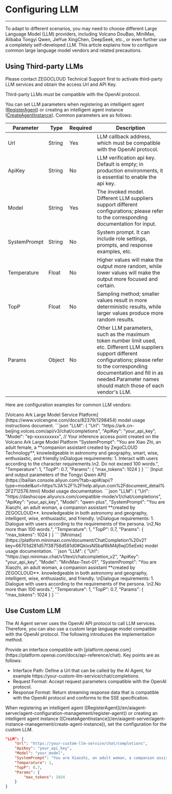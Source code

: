 # Configuring LLM

---

To adapt to different scenarios, you may need to choose different Large Language Model (LLM) providers, including Volcano DouBao, MiniMax, Alibaba Tongyi Qwen, JieYue XingChen, DeepSeek, etc., or even further use a completely self-developed LLM. This article explains how to configure common large language model vendors and related precautions.

## Using Third-party LLMs

<Note title="Note">
Please contact ZEGOCLOUD Technical Support first to activate third-party LLM services and obtain the access Url and API Key.

Third-party LLMs must be compatible with the OpenAI protocol.
</Note>

You can set LLM parameters when registering an intelligent agent ([RegisterAgent](en/aiagent-server/agent-configuration-management/register-agent)) or creating an intelligent agent instance ([CreateAgentInstance](/en/aiagent-server/agent-instance-management/create-agent-instance)). Common parameters are as follows:

| Parameter | Type | Required | Description |
| --- | --- | --- | --- |
| Url | String | Yes | LLM callback address, which must be compatible with the OpenAI protocol. |
| ApiKey | String | No | LLM verification api key. Default is empty; in production environments, it is essential to enable the api key. |
| Model | String | Yes | The invoked model. Different LLM suppliers support different configurations; please refer to the corresponding documentation for input. |
| SystemPrompt | String | No | System prompt. It can include role settings, prompts, and response examples, etc. |
| Temperature | Float | No | Higher values will make the output more random, while lower values will make the output more focused and certain. |
| TopP | Float | No | Sampling method; smaller values result in more deterministic results, while larger values produce more random results. |
| Params | Object | No | Other LLM parameters, such as the maximum token number limit used, etc. Different LLM suppliers support different configurations; please refer to the corresponding documentation and fill in as needed.<Note title="Note">Parameter names should match those of each vendor's LLM.</Note> |

Here are configuration examples for common LLM vendors:

<Tabs>
<Tab title="Volcano Ark">
[Volcano Ark Large Model Service Platform](https://www.volcengine.com/docs/82379/1298454) model usage instructions document.
```json
"LLM": {
    "Url": "https://ark.cn-beijing.volces.com/api/v3/chat/completions",
    "ApiKey": "your_api_key",
    "Model": "ep-xxxxxxxxxx",    // Your inference access point created on the Volcano Ark Large Model Platform
    "SystemPrompt": "You are Xiao Zhi, an adult female, a **companion assistant created by ZegoCLOUD Technology**, knowledgeable in astronomy and geography, smart, wise, enthusiastic, and friendly.\nDialogue requirements: 1. Interact with users according to the character requirements.\n2. Do not exceed 100 words.",
    "Temperature": 1,
    "TopP": 0.7,
    "Params": {
        "max_tokens": 1024
    }
}
```
</Tab>
<Tab title="Alibaba Cloud ">
[Input and output parameters of the Tongyi Qwen API](https://bailian.console.aliyun.com/?tab=api#/api/?type=model&url=https%3A%2F%2Fhelp.aliyun.com%2Fdocument_detail%2F2712576.html) Model usage documentation.
```json
"LLM": {
    "Url": "https://dashscope.aliyuncs.com/compatible-mode/v1/chat/completions",
    "ApiKey": "your_api_key",
    "Model": "qwen-plus",
    "SystemPrompt": "You are Xiaozhi, an adult woman, a companion assistant **created by ZEGOCLOUD**. knowledgeable in both astronomy and geography, intelligent, wise, enthusiastic, and friendly. \nDialogue requirements: 1. Dialogue with users according to the requirements of the persona. \n2.No more than 100 words.",
    "Temperature": 1,
    "TopP": 0.7,
    "Params": {
        "max_tokens": 1024
    }
}
```
</Tab>
<Tab title="Minimax">
[Minimax](https://platform.minimaxi.com/document/ChatCompletion%20v2?key=66701d281d57f38758d581d0#QklxsNSbaf6kM4j6wjO5eEek) model usage documentation.
```json
"LLM": {
    "Url": "https://api.minimax.chat/v1/text/chatcompletion_v2",
    "ApiKey": "your_api_key",
    "Model": "MiniMax-Text-01",
    "SystemPrompt": "You are Xiaozhi, an adult woman, a companion assistant **created by ZEGOCLOUD**. knowledgeable in both astronomy and geography, intelligent, wise, enthusiastic, and friendly. \nDialogue requirements: 1. Dialogue with users according to the requirements of the persona. \n2.No more than 100 words.",
    "Temperature": 1,
    "TopP": 0.7,
    "Params": {
        "max_tokens": 1024
    }
}
```
</Tab>
</Tabs>

## Use Custom LLM

The AI Agent server uses the OpenAI API protocol to call LLM services. Therefore, you can also use a custom large language model compatible with the OpenAI protocol. The following introduces the implementation method.

<Steps>
<Step title="Create a service that complies with the OpenAI API protocol">
Provide an interface compatible with [platform.openai.com](https://platform.openai.com/docs/api-reference/chat). Key points are as follows:

- Interface Path: Define a Url that can be called by the AI Agent, for example https://your-custom-llm-service/chat/completions.
- Request Format: Accept request parameters compatible with the OpenAI protocol.
- Response Format: Return streaming response data that is compatible with the OpenAI protocol and conforms to the SSE specification.
</Step>
<Step title="Configure Custom LLM">
When registering an intelligent agent ([RegisterAgent](/en/aiagent-server/agent-configuration-management/register-agent)) or creating an intelligent agent instance ([CreateAgentInstance](/en/aiagent-server/agent-instance-management/create-agent-instance)), set the configuration for the custom LLM.

```json
"LLM": {
    "Url": "https://your-custom-llm-service/chat/completions",
    "ApiKey": "your_api_key",
    "Model": "your_model",
    "SystemPrompt": "You are Xiaozhi, an adult woman, a companion assistant **created by ZEGOCLOUD**. knowledgeable in both astronomy and geography, intelligent, wise, enthusiastic, and friendly. \nDialogue requirements: 1. Dialogue with users according to the requirements of the persona. \n2.No more than 100 words.",
    "Temperature": 1,
    "TopP": 0.7,
    "Params": {
        "max_tokens": 1024
    }
}

```
</Step>
</Steps>


